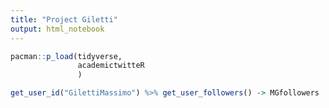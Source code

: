 ```yaml
---
title: "Project Giletti"
output: html_notebook
---
```


```r
pacman::p_load(tidyverse,
               academictwitteR
               )
```

```r
get_user_id("GilettiMassimo") %>% get_user_followers() -> MGfollowers
```

